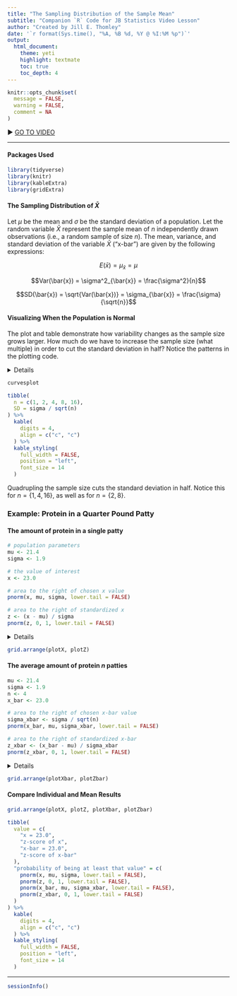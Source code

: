 ```yaml
---
title: "The Sampling Distribution of the Sample Mean"
subtitle: "Companion `R` Code for JB Statistics Video Lesson"
author: "Created by Jill E. Thomley"
date: '`r format(Sys.time(), "%A, %B %d, %Y @ %I:%M %p")`'
output: 
  html_document: 
    theme: yeti
    highlight: textmate
    toc: true
    toc_depth: 4
---
```


```r
knitr::opts_chunk$set(
  message = FALSE,
  warning = FALSE,
  comment = NA
)
```

&#9654; [GO TO VIDEO](https://youtu.be/q50GpTdFYyI)

***

#### Packages Used

```r
library(tidyverse)
library(knitr)
library(kableExtra)
library(gridExtra)
```

#### The Sampling Distribution of $\bar{X}$

Let $\mu$ be the mean and $\sigma$ be the standard deviation of a population. Let the random variable $\bar{X}$ represent the sample mean of $n$ independently drawn observations (i.e., a random sample of size $n$). The mean, variance, and standard deviation of the variable $\bar{X}$ ("x-bar") are given by the following expressions:

$$E(\bar{x}) = \mu_{\bar{x}} = \mu$$

$$Var(\bar{x}) = \sigma^2_{\bar{x}} = \frac{\sigma^2}{n}$$

$$SD(\bar{x}) = \sqrt{Var(\bar{x})} = \sigma_{\bar{x}} = \frac{\sigma}{\sqrt{n}}$$

#### Visualizing When the Population is Normal

The plot and table demonstrate how variability changes as the sample size grows larger. How much do we have to increase the sample size (what multiple) in order to cut the standard deviation in half? Notice the patterns in the plotting code.

<details>
```r
# enter the population parameters
mu <- 0
sigma <- 1

# plotting limits for the x-axis
lower <- (mu - 4 * sigma)
upper <- (mu + 4 * sigma)

curvesplot <- ggplot() +
  stat_function(
    fun = dnorm, # population curve
    args = list(mu, sigma),
    xlim = c(lower, upper)
  ) +
  stat_function(
    fun = dnorm, # x-bar when n = 2
    args = list(mu, sigma / sqrt(2)),
    xlim = c(lower, upper),
    aes(color = "n = 02")
  ) +
  stat_function(
    fun = dnorm, # x-bar when n = 4
    args = list(mu, sigma / sqrt(4)),
    xlim = c(lower, upper),
    aes(color = "n = 04")
  ) +
  stat_function(
    fun = dnorm, # x-bar when n = 8
    args = list(mu, sigma / sqrt(8)),
    xlim = c(lower, upper),
    aes(color = "n = 08")
  ) + # x-bar when n = 8
  stat_function(
    fun = dnorm, # x-bar when n = 16
    args = list(mu, sigma / sqrt(16)),
    xlim = c(lower, upper),
    aes(color = "n = 16")
  ) +
  scale_x_continuous(breaks = seq(lower, upper, sigma)) +
  scale_color_manual(values = c(
    "n = 02" = "red",
    "n = 04" = "green",
    "n = 08" = "orange",
    "n = 16" = "purple"
  )) +
  labs(
    title = "Population Distribution vs. Sampling Distributions for n = 2, 4, 8, and 16",
    x = NULL, y = "density"
  ) +
  theme_linedraw()
```
</details>

```r
curvesplot
```

```r
tibble(
  n = c(1, 2, 4, 8, 16),
  SD = sigma / sqrt(n)
) %>%
  kable(
    digits = 4,
    align = c("c", "c")
  ) %>%
  kable_styling(
    full_width = FALSE,
    position = "left",
    font_size = 14
  )
```

Quadrupling the sample size cuts the standard deviation in half. Notice this for $n = \{1, 4, 16\}$, as well as for $n = \{2, 8\}$.

### Example: Protein in a Quarter Pound Patty

#### The amount of protein in a single patty

```r
# population parameters
mu <- 21.4
sigma <- 1.9

# the value of interest
x <- 23.0

# area to the right of chosen x value
pnorm(x, mu, sigma, lower.tail = FALSE)

# area to the right of standardized x
z <- (x - mu) / sigma
pnorm(z, 0, 1, lower.tail = FALSE)
```

<details>
```r
LB <- mu - 3 * sigma # lower limit for plotting
UB <- mu + 3 * sigma # upper limit for plotting

plotX <- ggplot() +
  stat_function(
    fun = dnorm,
    args = list(mu, sigma),
    geom = "area",
    xlim = c(x, UB),
    fill = "skyblue"
  ) +
  stat_function(
    fun = dnorm,
    args = list(mu, sigma)
  ) +
  scale_x_continuous(
    limits = c(LB, UB),
    breaks = seq(from = LB, to = UB, by = sigma)
  ) +
  scale_y_continuous(expand = expansion(mult = c(0, 0.05))) +
  labs(x = "x", y = "f(x)") +
  theme_linedraw()

plotZ <- ggplot() +
  stat_function(
    fun = dnorm,
    args = list(0, 1),
    geom = "area",
    xlim = c(z, 3),
    fill = "skyblue"
  ) +
  stat_function(fun = dnorm, args = list(0, 1)) +
  scale_x_continuous(
    limits = c(-3, 3),
    breaks = seq(from = -3, to = 3, by = 1)
  ) +
  scale_y_continuous(expand = expansion(mult = c(0, 0.05))) +
  labs(x = "z", y = "f(z)") +
  theme_linedraw()
```
</details>

```r
grid.arrange(plotX, plotZ)
```

#### The average amount of protein $n$ patties

```r
mu <- 21.4
sigma <- 1.9
n <- 4
x_bar <- 23.0

# area to the right of chosen x-bar value
sigma_xbar <- sigma / sqrt(n)
pnorm(x_bar, mu, sigma_xbar, lower.tail = FALSE)

# area to the right of standardized x-bar
z_xbar <- (x_bar - mu) / sigma_xbar
pnorm(z_xbar, 0, 1, lower.tail = FALSE)
```

<details>
```r
LB <- mu - 3 * sigma_xbar # lower limit for plotting
UB <- mu + 3 * sigma_xbar # upper limit for plotting

plotXbar <- ggplot() +
  stat_function(
    fun = dnorm,
    args = list(mu, sigma_xbar),
    geom = "area",
    xlim = c(x_bar, UB),
    fill = "skyblue"
  ) +
  stat_function(
    fun = dnorm,
    args = list(mu, sigma_xbar)
  ) +
  scale_x_continuous(
    limits = c(LB, UB),
    breaks = seq(from = LB, to = UB, by = sigma_xbar)
  ) +
  scale_y_continuous(expand = expansion(mult = c(0, 0.05))) +
  labs(x = "x-bar", y = "f(x)") +
  theme_linedraw()

plotZbar <- ggplot() +
  stat_function(
    fun = dnorm,
    args = list(0, 1),
    geom = "area",
    xlim = c(z_xbar, 3),
    fill = "skyblue"
  ) +
  stat_function(
    fun = dnorm,
    args = list(0, 1)
  ) +
  scale_x_continuous(
    limits = c(-3, 3),
    breaks = seq(from = -3, to = 3, by = 1)
  ) +
  scale_y_continuous(expand = expansion(mult = c(0, 0.05))) +
  labs(x = "z_xbar", y = "f(z)") +
  theme_linedraw()
```
</details>

```r
grid.arrange(plotXbar, plotZbar)
```

#### Compare Individual and Mean Results

```r
grid.arrange(plotX, plotZ, plotXbar, plotZbar)
```

```r
tibble(
  value = c(
    "x = 23.0",
    "z-score of x",
    "x-bar = 23.0",
    "z-score of x-bar"
  ),
  "probability of being at least that value" = c(
    pnorm(x, mu, sigma, lower.tail = FALSE),
    pnorm(z, 0, 1, lower.tail = FALSE),
    pnorm(x_bar, mu, sigma_xbar, lower.tail = FALSE),
    pnorm(z_xbar, 0, 1, lower.tail = FALSE)
  )
) %>%
  kable(
    digits = 4,
    align = c("c", "c")
  ) %>%
  kable_styling(
    full_width = FALSE,
    position = "left",
    font_size = 14
  )
```


***
```r
sessionInfo()
```
